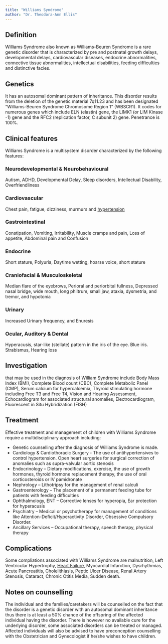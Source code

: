 ```yaml
---
title: "Williams Syndrome"
author: "Dr. Theodora-Ann Ellis"
---
```


## Definition
Williams Syndrome also known as Williams-Beuren Syndrome is a rare genetic disorder that is characterized by pre and postnatal growth delays, developmental delays, cardiovascular diseases, endocrine abnormalities, connective tissue abnormalities, intellectual disabilities, feeding difficulties and distinctive facies. 

## Genetics
It has an autosomal dominant pattern of inheritance. This disorder results from the deletion of the genetic material 7q11.23 and has been designated “Williams-Beuren Syndrome Chromosome Region 1” (WBSCR1). It codes for numerous genes which include ELN (elastin) gene, the LIMK1 (or LIM Kinase -1) gene and the RFC2 (replication factor, C subunit 2) gene. Penetrance is 100%. 

## Clinical features
Williams Syndrome is a multisystem disorder characterized by the following features:

### Neurodevelopmental & Neurobehavioural
Autism, ADHD, Developmental Delay, Sleep disorders, Intellectual Disability, Overfriendliness

### Cardiovascular
Chest pain, fatigue, dizziness, murmurs and [hypertension](nep-hypertension.qmd)

### Gastrointestinal
Constipation, Vomiting, Irritability, Muscle cramps and pain, Loss of appetite, Abdominal pain and Confusion

### Endocrine
Short stature, Polyuria, Daytime wetting, hoarse voice, short stature

### Craniofacial & Musculoskeletal
Median flare of the eyebrows, Perioral and periorbital fullness, Depressed nasal bridge, wide mouth, long philtrum, small jaw, ataxia, dysmetria, and tremor, and hypotonia

### Urinary
Increased Urinary frequency, and Enuresis

### Ocular, Auditory & Dental
Hyperacusis, star-like (stellate) pattern in the iris of the eye. Blue iris. Strabismus, Hearing loss

## Investigation
that may be used in the diagnosis of William Syndrome include Body Mass Index (BMI), Complete Blood count (CBC), Complete Metabolic Panel (CMP), Serum calcium for hypercalcemia, Thyroid stimulating hormone including Free T3 and Free T4, Vision and Hearing Assessment, Echocardiogram for associated structural anomalies, Electrocardiogram, Fluorescent in Situ Hybridization (FISH)

## Treatment
Effective treatment and management of children with Williams Syndrome require a multidisciplinary approach including:

- Genetic counselling after the diagnosis of Williams Syndrome is made.
- Cardiology & Cardiothoracic Surgery - The use of antihypertensives to control hypertension. Open heart surgeries for surgical correction of anomalies such as supra-valvular aortic stenosis
- Endocrinology – Dietary modifications, exercise, the use of growth hormones, thyroid hormone replacement therapy, the use of oral corticosteroids or IV pamidronate
- Nephrology – Lithotripsy for the management of renal calculi
- Gastroenterology – The placement of a permanent feeding tube for patients with feeding difficulties
- Ophthalmology, ENT – Corrective lenses for hyperopia, Ear protection for hyperacusis
- Psychiatry – Medical or psychotherapy for management of conditions like Attention-Deficit/Hyperactivity Disorder, Obsessive Compulsory Disorder.
- Ancillary Services – Occupational therapy, speech therapy, physical therapy

## Complications
Some compliations associated with Williams Syndrome are malnutrition, Left Ventricular Hypertrophy, [Heart Failure](cvs-heart-failure.qmd), Myocardial Infarction, Dysrhythmias, Acute Pancreatitis, Cholelithiasis, Peptic Ulcer Disease, Renal Artery Stenosis, Cataract, Chronic Otitis Media, Sudden death.

## Notes on counselling
The individual and the families/caretakers will be counselled on the fact that the disorder is a genetic disorder with an autosomal dominant inheritance thus there is at least a 50% chance of the offspring of the affected individual having the disorder. There is however no available cure for the underlying disorder, some associated disorders can be treated or managed. Affected individuals will also be advised to have preconception counselling with the Obstetrician and Gynecologist if he/she wishes to have children. 

